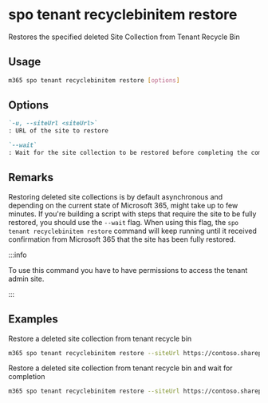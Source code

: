 
# spo tenant recyclebinitem restore

Restores the specified deleted Site Collection from Tenant Recycle Bin

## Usage

```sh
m365 spo tenant recyclebinitem restore [options]
```

## Options

```md definition-list
`-u, --siteUrl <siteUrl>`
: URL of the site to restore

`--wait`
: Wait for the site collection to be restored before completing the command
```

<Global />

## Remarks

Restoring deleted site collections is by default asynchronous and depending on the current state of Microsoft 365, might take up to few minutes. If you're building a script with steps that require the site to be fully restored, you should use the `--wait` flag. When using this flag, the `spo tenant recyclebinitem restore` command will keep running until it received confirmation from Microsoft 365 that the site has been fully restored.

:::info

To use this command you have to have permissions to access the tenant admin site.

:::
    
## Examples

Restore a deleted site collection from tenant recycle bin

```sh
m365 spo tenant recyclebinitem restore --siteUrl https://contoso.sharepoint.com/sites/team
```

Restore a deleted site collection from tenant recycle bin and wait for completion

```sh
m365 spo tenant recyclebinitem restore --siteUrl https://contoso.sharepoint.com/sites/team --wait
```
